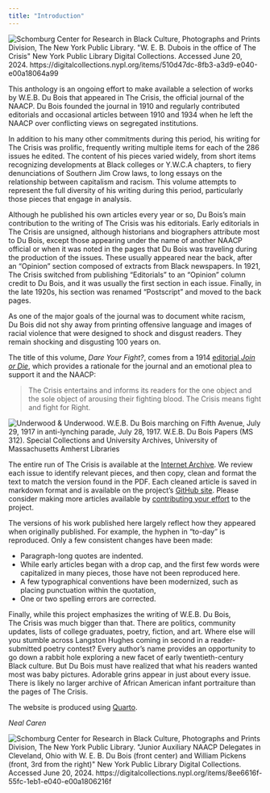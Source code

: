 ```yaml
---
title: "Introduction"
---
```


![](/Images/nypl.digitalcollections.510d47dc-8fb3-a3d9-e040-e00a18064a99.001.w.jpg "Schomburg Center for Research in Black Culture, Photographs and Prints Division, The New York Public Library. "W. E. B. Dubois in the office of The Crisis" New York Public Library Digital Collections. Accessed June 20, 2024. https://digitalcollections.nypl.org/items/510d47dc-8fb3-a3d9-e040-e00a18064a99")

This anthology is an ongoing effort to make available a selection of works by W.E.B. Du Bois that appeared in <span class="small-caps">The Crisis</span>, the official journal of the NAACP. Du Bois founded the journal in 1910 and regularly contributed editorials and occasional articles between 1910 and 1934 when he left the NAACP over conflicting views on segregated institutions.

In addition to his many other commitments during this period, his writing for <span class="small-caps">The Crisis</span> was prolific, frequently writing multiple items for each of the 286 issues he edited. The content of his pieces varied widely, from short items recognizing developments at Black colleges or Y.W.C.A chapters, to fiery denunciations of Southern Jim Crow laws, to long essays on the relationship between capitalism and racism.  This volume attempts to represent the full diversity of his writing during this period, particularly those pieces that engage in analysis.

Although he published his own articles every year or so, Du Bois's main contribution to the writing of <span class="small-caps">The Crisis</span> was his editorials. Early editorials in <span class="small-caps">The Crisis</span> are unsigned, although historians and biographers attribute most to Du Bois, except those appearing under the name of another NAACP official or when it was noted in the pages that Du Bois was traveling during the production of the issues. These usually appeared near the back, after an "Opinion" section composed of extracts from Black newspapers. In 1921, <span class="small-caps">The Crisis</span> switched from publishing "Editorials" to an "Opinion" column credit to Du Bois, and it was usually the first section in each issue. Finally, in the late 1920s, his section was renamed "Postscript" and moved to the back pages.

As one of the major goals of the journal was to document white racism, Du Bois did not shy away from printing offensive language and images of racial violence that were designed to shock and disgust readers. They remain shocking and disgusting 100 years on.

The title of this volume, *Dare Your Fight?*, comes from a 1914 [editorial *Join or Die*](Volumes/07/03/fightordie.html), which provides a rationale for the journal and an emotional plea to support it and the NAACP:

> <span class="small-caps">The Crisis</span> entertains and informs its readers for the one object and the sole object of arousing their fighting blood. <span class="small-caps">The Crisis</span> means fight and fight for Right.


![](/Images/silent_parade.jpg "Underwood & Underwood. W.E.B. Du Bois marching on Fifth Avenue, July 29, 1917 in anti-lynching parade, July 28, 1917. W.E.B. Du Bois Papers (MS 312). Special Collections and University Archives, University of Massachusetts Amherst Libraries")

The entire run of <span class="small-caps">The Crisis</span> is available at the [Internet Archive](https://archive.org/details/pub_crisis). We review each issue to identify relevant pieces, and then copy, clean and format the text to match the version found in the PDF. Each cleaned article is saved in markdown format and is available on the project's [GitHub site](http://github.com/nealcaren/fightordie/). Please consider making more articles available by [contributing your effort](https://github.com/nealcaren/fightordie/blob/main/contributing.md) to the project.

The versions of his work published here largely reflect how they appeared when originally published. For example, the hyphen in "to-day" is reproduced. Only a few consistent changes have been made:

* Paragraph-long quotes are indented.
* While early articles began with a drop cap, and the first few words were capitalized in many pieces, those have not been reproduced here.
* A few typographical conventions have been modernized, such as placing punctuation within the quotation, 
* One or two spelling errors are corrected. 

Finally, while this project emphasizes the writing of W.E.B. Du Bois, <span class="small-caps">The Crisis</span> was much bigger than that. There are politics, community updates, lists of college graduates, poetry, fiction, and art. Where else will you stumble across Langston Hughes coming in second in a reader-submitted poetry contest? Every author's name provides an opportunity to go down a rabbit hole exploring a new facet of early twentieth-century Black culture. But Du Bois must have realized that what his readers wanted most was baby pictures. Adorable grins appear in just about every issue. There is likely no larger archive of African American infant portraiture than the pages of <span class="small-caps">The Crisis</span>.

The website is produced using [Quarto](https://quarto.org).

*Neal Caren*

![](/Images/nypl.digitalcollections.8ee6616f-55fc-1eb1-e040-e00a1806216f.001.w.jpg "Schomburg Center for Research in Black Culture, Photographs and Prints Division, The New York Public Library. "Junior Auxiliary NAACP Delegates in Cleveland, Ohio with W. E. B. Du Bois (front center) and William Pickens (front, 3rd from the right) " New York Public Library Digital Collections. Accessed June 20, 2024. https://digitalcollections.nypl.org/items/8ee6616f-55fc-1eb1-e040-e00a1806216f")
